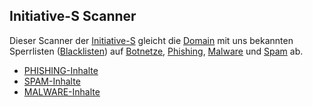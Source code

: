 == Initiative-S Scanner ==


Dieser Scanner der [https://initiative-s.de/de/index.html Initiative-S] gleicht die [[Domain]] mit uns bekannten Sperrlisten ([https://de.wikipedia.org/wiki/Schwarze_Liste Blacklisten]) auf [[Botnetze]], [[Phishing]], [[Malware]] und [[Spam]] ab.

* [[Phishing-Inhalte/DE|PHISHING-Inhalte]]
* [[Spam-Inhalte/DE|SPAM-Inhalte]]
* [[Malware-Inhalte/DE|MALWARE-Inhalte]]
